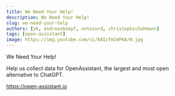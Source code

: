 ```yaml
---
title: We Need Your Help!
description: We Need Your Help!
slug: we-need-your-help
authors: [yk, andreaskoepf, ontocord, christophschuhmann]
tags: [open-assistant]
image: https://img.youtube.com/vi/64Izfm24FKA/0.jpg
---
```



We Need Your Help!

Help us collect data for OpenAssistant, the largest and most open alternative to
ChatGPT.

https://open-assistant.io

<ReactPlayer
  controls
  width="100%"
  url="https://www.youtube.com/embed/64Izfm24FKA"
/>

<!--truncate-->
